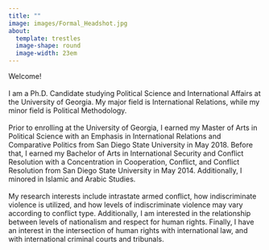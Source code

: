 ```yaml
---
title: ""
image: images/Formal_Headshot.jpg
about:
  template: trestles
  image-shape: round
  image-width: 23em
---
```


Welcome!
<br>
<br>
I am a Ph.D. Candidate studying Political Science and International Affairs at the University of Georgia. My major field is International Relations, while my minor field is Political Methodology.
<br>
<br>
Prior to enrolling at the University of Georgia, I earned my Master of Arts in Political Science with an Emphasis in International Relations and Comparative Politics from San Diego State University in May 2018. Before that, I earned my Bachelor of Arts in International Security and Conflict Resolution with a Concentration in Cooperation, Conflict, and Conflict Resolution from San Diego State University in May 2014. Additionally, I minored in Islamic and Arabic Studies.
<br>
<br>
My research interests include intrastate armed conflict, how indiscriminate violence is utilized, and how levels of indiscriminate violence may vary according to conflict type. Additionally, I am interested in the relationship between levels of nationalism and respect for human rights. Finally, I have an interest in the intersection of human rights with international law, and with international criminal courts and tribunals. 